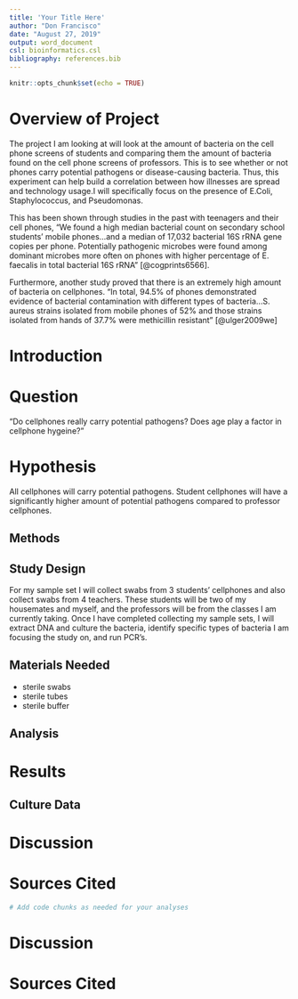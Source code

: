 ```yaml
---
title: 'Your Title Here'
author: "Don Francisco"
date: "August 27, 2019"
output: word_document
csl: bioinformatics.csl
bibliography: references.bib
---
```


```r
knitr::opts_chunk$set(echo = TRUE)
```

# Overview of Project 

The project I am looking at will look at the amount of bacteria on the cell phone screens of students and comparing them the amount of bacteria found on the cell phone screens of professors. This is to see whether or not phones carry potential pathogens or disease-causing bacteria. Thus, this experiment can help build a correlation between how illnesses are spread and technology usage.I will specifically focus on the presence of E.Coli, Staphylococcus, and Pseudomonas.

This has been shown through studies in the past with teenagers and their cell phones, "We found a high median bacterial count on secondary school students’ mobile phones...and a median of 17,032 bacterial 16S rRNA gene copies per phone. Potentially pathogenic microbes were found among dominant microbes more often on phones with higher percentage of E. faecalis in total bacterial 16S rRNA" [@cogprints6566]. 

Furthermore, another study proved that there is an extremely high amount of bacteria on cellphones. "In total, 94.5% of phones demonstrated evidence of bacterial contamination with different types of bacteria...S. aureus strains isolated from mobile phones of 52% and those strains isolated from hands of 37.7% were methicillin resistant" [@ulger2009we]

# Introduction

# Question

"Do cellphones really carry potential pathogens? Does age play a factor in cellphone hygeine?" 

# Hypothesis 

All cellphones will carry potential pathogens. Student cellphones will have a significantly higher amount of potential pathogens compared to professor cellphones. 

## Methods


## Study Design

For my sample set I will collect swabs from 3 students' cellphones and also collect swabs from 4 teachers. These students will be two of my housemates and myself, and the professors will be from the classes I am currently taking. Once I have completed collecting my sample sets, I will extract DNA and culture the bacteria, identify specific types of bacteria I am focusing the study on, and run PCR's. 

## Materials Needed 

* sterile swabs 
* sterile tubes 
* sterile buffer  

## Analysis

# Results

## Culture Data

# Discussion

# Sources Cited
```r
# Add code chunks as needed for your analyses
```

# Discussion

# Sources Cited
